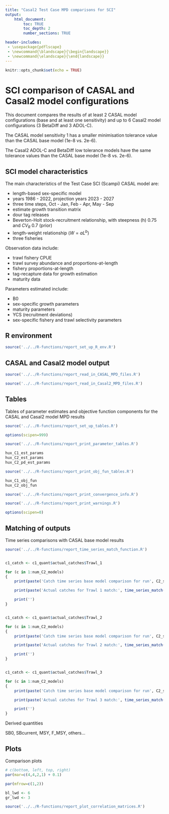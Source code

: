 ```yaml
---
title: "Casal2 Test Case MPD comparisons for SCI"
output:
    html_document:
        toc: TRUE
        toc_depth: 2
        number_sections: TRUE

header-includes:
 - \usepackage{pdflscape}
 - \newcommand{\blandscape}{\begin{landscape}}
 - \newcommand{\elandscape}{\end{landscape}}
---
```


```r
knitr::opts_chunk$set(echo = TRUE)
```

# SCI comparison of CASAL and Casal2 model configurations

This document compares the results of at least 2 CASAL model configurations (base and at least one sensitivity) and up to 6 Casal2 model configurations (3 BetaDiff and 3 ADOL-C).

The CASAL model sensitivity 1 has a smaller minimisation tolerance value than the CASAL base model (1e-8 vs. 2e-6).

The Casal2 ADOL-C and BetaDiff low tolerance models have the same tolerance values than the CASAL base model (1e-8 vs. 2e-6).


## SCI model characteristics

The main characteristics of the Test Case SCI (Scampi) CASAL model are:

* length-based sex-specific model
* years 1986 - 2022, projection years 2023 - 2027
* three time steps, Oct - Jan, Feb - Apr, May - Sep
* estimate growth transition matrix
* dour tag releases
* Beverton-Holt stock-recruitment relationship, with steepness (h) 0.75 and $CV_R$ 0.7 (prior)
* length-weight relationship ($W = aL^b$)
* three fisheries

Observation data include:

* trawl fishery CPUE
* trawl survey abundance and proportions-at-length
* fishery proportions-at-length
* tag-recapture data for growth estimation
* maturity data

Parameters estimated include:

* B0
* sex-specific growth parameters
* maturity parameters
* YCS (recruitment deviations)
* sex-specific fishery and trawl selectivity parameters


## R environment

```r
source('../../R-functions/report_set_up_R_env.R')
```


## CASAL and Casal2 model output

```r
source('../../R-functions/report_read_in_CASAL_MPD_files.R')
```


```r
source('../../R-functions/report_read_in_Casal2_MPD_files.R')
```



\newpage
\blandscape

## Tables

Tables of parameter estimates and objective function components for the CASAL and Casal2 model MPD results

```r
source('../../R-functions/report_set_up_tables.R')

options(scipen=999)
```


```r
source('../../R-functions/report_print_parameter_tables.R')

hux_C1_est_params
hux_C2_est_params
hux_C2_pd_est_params
```


```r
source('../../R-functions/report_print_obj_fun_tables.R')

hux_C1_obj_fun
hux_C2_obj_fun
```


```r
source('../../R-functions/report_print_convergence_info.R')
```


```r
source('../../R-functions/report_print_warnings.R')
```


```r
options(scipen=0)
```


\elandscape
\newpage



## Matching of outputs

Time series comparisons with CASAL base model results

```r
source('../../R-functions/report_time_series_match_function.R')


c1_catch <- c1_quant$actual_catches$Trawl_1

for (c in 1:num_C2_models)
{
    print(paste('Catch time series base model comparison for run', C2_subdir[c]))

    print(paste('Actual catches for Trawl 1 match:', time_series_match(c1_catch, cas2_mpd[[c]]$Instantaneous_Mortality$`catch[Trawl_1]`)))

    print('')
}


c1_catch <- c1_quant$actual_catches$Trawl_2

for (c in 1:num_C2_models)
{
    print(paste('Catch time series base model comparison for run', C2_subdir[c]))

    print(paste('Actual catches for Trawl 2 match:', time_series_match(c1_catch, cas2_mpd[[c]]$Instantaneous_Mortality$`catch[Trawl_2]`)))

    print('')
}


c1_catch <- c1_quant$actual_catches$Trawl_3

for (c in 1:num_C2_models)
{
    print(paste('Catch time series base model comparison for run', C2_subdir[c]))

    print(paste('Actual catches for Trawl 3 match:', time_series_match(c1_catch, cas2_mpd[[c]]$Instantaneous_Mortality$`catch[Trawl_3]`)))

    print('')
}
```

Derived quantities

SB0, SBcurrent, MSY, F_MSY, others...



## Plots

Comparison plots

```r

# c(bottom, left, top, right)
par(mar=c(4,4,2,1) + 0.1)

par(mfrow=c(1,2))

bl_lwd <- 6
gr_lwd <- 3
```


```r
source('../../R-functions/report_plot_correlation_matrices.R')
```


